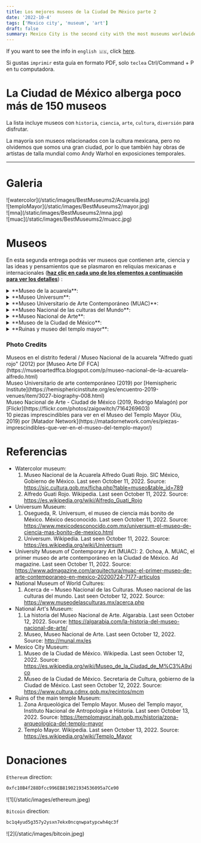 ```yaml
---
title: Los mejores museos de la Ciudad De México parte 2
date: '2022-10-4'
tags: ['Mexico city', 'museum', 'art']
draft: false
summary: Mexico City is the second city with the most museums worldwide.
---
```

If you want to see the info in `english 🇺🇸`, click [here](/blog/bestMuseums2).

Si gustas `imprimir` esta guía en formato PDF, solo `teclea` Ctrl/Command + P en tu computadora.


# La Ciudad de México alberga poco más de 150 museos

La lista incluye museos con `historia`, `ciencia`, `arte`, `cultura`, `diversión` para disfrutar.

La mayoría son museos relacionados con la cultura mexicana, pero no olvidemos que somos una gran ciudad,
por lo que también hay obras de artistas de talla mundial como Andy Warhol en exposiciones temporales.

---

# Galeria

<div className="-mx-2 flex flex-wrap overflow-hidden xl:-mx-2">
  <div className="my-1 w-full overflow-hidden px-2 xl:my-1 xl:w-1/2 xl:px-2">
    ![watercolor](/static/images/BestMuseums2/Acuarela.jpg)
  </div>
  <div className="my-1 w-full overflow-hidden px-2 xl:my-1 xl:w-1/2 xl:px-2">
    ![temploMayor](/static/images/BestMuseums2/mayor.jpg)
  </div>
  <div className="my-1 w-full overflow-hidden px-2 xl:my-1 xl:w-1/2 xl:px-2">
    ![mna](/static/images/BestMuseums2/mna.jpg)
  </div>
  <div className="my-1 w-full overflow-hidden px-2 xl:my-1 xl:w-1/2 xl:px-2">
    ![muac](/static/images/BestMuseums2/muacc.jpg)
  </div>
</div>

# Museos

En esta segunda entrega podrás ver museos que contienen arte, ciencia y las ideas y pensamientos que se plasmaron en reliquias mexicanas e internacionales (<u>**haz clic en cada uno de los elementos a continuación para ver los detalles**</u>) :

<details>
  <summary> **Museo de la acuarela**: </summary>
  <ul>
     <li type="square"> Contexto e historia. Inicialmente, el museo fue fundado en la colonia Roma de la Ciudad de México,
       pero debido al gran derrumbe que provocó el terremoto de 1985, se decidió mudarse a Coyoacán.
       Alfredo Guati Rojo fundó la Sociedad Mexicana de Acuarelistas y el museo que lleva su
       nombre en su honor. </li>
     <li type="square"> Lo encontrarás dentro. </li>
       - A) Galería de Arte. Aquí encontrarás muy hermosas
       obras de acuarela de artistas rusos de San Petersburgo.
       - B) Casa de Alfredo Guati Rojo. Comienza
       con un recorrido recreativo de códices de las ruinas arqueológicas, y luego con acuarelas de los
       Siglos XVIII al XX. Arriba hay una exposición internacional de países como Costa Rica,
       Cuba, Italia, Japón, Dinamarca, Estados Unidos. Al otro lado de la sala encontrarás una exposición de artistas mexicanos,
       pintando paisajes. La acuarela es muy detallada y, a veces, incluso abstracta. Finalmente, bajando las escaleras,
       encontrarás una hermosa colección roja de Alfredo Guati Rojo, con paisajes, con gente y con un toque
       del lenguaje de símbolos usado por los aztecas.
       - C) Jardín. El jardín tiene esculturas de piedra basadas
       en símbolos aztecas. También hay talleres de cómo pintar en acuarela para niños, no lo dudes
       preguntar.
     <li type="square"> Cómo llegar. </li>
       - A) Desde el centro de Coyoacán. Camine como 20 minutos hasta el
       museo.
       - B) Desde la estación de metro Miguel Angel de Quevedo. Camina como 15 minutos.
     <li type="square"> Costo. Es gratis, pero acepta donaciones. El permiso de cámara es de 50 MXN/2.5 dls. </li>
     <li type="square"> Abierto: martes a domingo de 10 a 18.</li>
     <li type="square"> Nivel de seguridad: ⭐️⭐️⭐️⭐️⭐️ (4.5) </li>
     <li type="square"> Visitas guiadas. No hay visitas guiadas pero por 50 MXN/2.5 dls te regalan un dispositivo con el
       guía en inglés de las diferentes salas. </li>
     <li type="square"> Qué comer. </li>
     <li type="square"> Material adicional. </li>
     <li type="square"> [Sitio web](https://www.acuarela.org.mx/) oficial del museo. </li>
   </ul>
</details>

<details>
  <summary>**Museo Universum**:</summary>
  <ul>
     <li type="square"> Contexto e historia. Es un museo que apenas tiene 30 años con el propósito de difundir
       ciencia y tecnología a los jóvenes. El museo fue creado y gestionado por una de las mejores universidades
       en Latinoamérica, la gloriosa [UNAM](http://english.unam.mx/). Es bastante interactivo, animado
       museo, orientado principalmente a niños y jóvenes. Tal vez un par de exhibiciones se ven un poco
       desgastadas pero eso es debido a la cantidad de visitantes. </li>
     <li type="square"> Lo encontrarás dentro. </li>
       - A) Exposición permanente. Las exposiciones son todas
       relacionados con la ciencia y la tecnología. Exposiciones sobre física, química, agua, el cuerpo humano, el
       evolución de dispositivos, un planetario, entre otros.
       - B) Exposiciones temporales. Hay en este momento
       exhibiciones de dinosaurios y aves del área protegida de la universidad.
     <li type="square"> Cómo llegar. </li>
       - A) Por la estación de metrobús Centro Cultural Universitario
       (CCU) y caminar. https://www.metrobus.cdmx.gob.mx/mapas-de-sistema/mapa-linea-1
       - B) Por la universidad
       metro y tomar la ruta 3 del pumabus. https://moovitapp.com/index/es-419/transporte_p%C3%BAblico-line-RUTA_3-Ciudad_de_Mexico-822-853996-207287-0
     <li type="square"> Costo. El costo de la entrada general es de 90 MXN/4.5 dls, para el planetario es de 15 MXN/0.75 dls
       extra. Para las exhibiciones es la misma tarifa extra, y a veces hay paquetes que incluyen
       3 exhibiciones extra (junto con el planetario) por 125 MXN/6.25 dls. Puedes comprar las entradas
       [aquí](https://boletos.universum.unam.mx/). </li>
     <li type="square"> Abierto: jueves a domingo de 10 a 17. </li>
     <li type="square"> Nivel de seguridad: ⭐️⭐️⭐️⭐️⭐️ (4.3) </li>
     <li type="square"> Visitas guiadas. No hay guías en inglés :(, pero un par de personas en algunas salas lo hablan. </li>
     <li type="square"> Qué comer. </li>
     <li type="square"> Material adicional. . </li>
     <li type="square"> [Sitio web](https://www.universum.unam.mx/) oficial del museo. </li>
   </ul>
</details>

<details>
  <summary>**Museo Universitario de Arte Contemporáneo (MUAC)**:</summary>
  <ul>
     <li type="square"> Contexto e historia. Es un museo de arte moderno internacional, con culturas distintas a la mexicana.
       El museo tiene apenas 14 años de antigüedad y está ubicado en el espacio cultural de la Universidad de
       México. </li>
     <li type="square"> Lo encontrarás dentro. Es un museo de arte abstracto, como el museo [jumex] (/blog/bestMuseums1),
       y todas las exposiciones son temporales, con un contexto histórico. En general son internacionales.
       exposiciones, pero ocasionalmente hay exposiciones nacionales con un enfoque extranjero. es un recinto
       con una hermosa arquitectura. </li>
     <li type="square"> Cómo llegar. Se encuentra cerca del universum, por lo que son las mismas recomendaciones. </li>
     <li type="square"> Costo. De miércoles a sábado el costo es de 40 MXN/2 dls. Domingo es 20 MXN/1 dls. Los estudiantes pagan
       20 MXN/1 dls. Puedes comprar los boletos [aquí](https://muac.unam.mx/planea-tu-visita); si usted es
       eres estudiante y si compras el boleto online no te podrán hacer descuento. </li>
     <li type="square"> Abierto: miércoles a domingo de 11 a 18. </li>
     <li type="square"> Nivel de seguridad: ⭐️⭐️⭐️⭐️⭐️ (4.3) </li>
     <li type="square"> Visitas guiadas. Similar a la situación en el museo universum.</li>
     <li type="square"> Qué comer. Hay un restaurante dentro del museo pero es un poco caro. </li>
     <li type="square"> Material adicional. La mayoría de las infografías están en inglés escaneando el código QR. El museo tiene internet. </li>
     <li type="square"> [Sitio web](https://muac.unam.mx/) oficial del museo. </li>
   </ul>
</details>

<details>
  <summary>**Museo Nacional de las culturas del Mundo**:</summary>
  <ul>
     <li type="square"> Contexto e historia. Es un museo que durante la época colonial se dedicó a la creación y
       refugio de monedas, por lo que la calle donde se encuentra tiene el nombre de "moneda". Durante el periodo
       de la invasión francesa con el emperador Maximiliano de Habsburgo, designo que este espacio mostrará
       todo lo relacionado con las culturas antiguas de México, pues en este espacio el Huey Tlatoani Moctezuma
       Xocoyotzin presenció un presagio funesto sobre la caída de Tenochtitlan. </li>
     <li type="square"> Lo encontrarás dentro. </li>
       - A) Exposición permanente. Las exposiciones que son
       permanentes están relacionados con la cultura de China, Japón, Corea, Grecia, Mesopotamia y Egipto. Muchos
       las reliquias son traídas de esas partes del mundo, y otras son réplicas hechas para el museo. Él
       Cabe señalar que es el `único` museo de América Latina que alberga exposiciones de esos lares.
       del mundo.
       - B) Exposiciones temporales. Del mismo modo, son exposiciones de otras partes de
       el mundo, pero algunas son colaboraciones de otros países con México, explicando la cultura y
       relación entre los países.
     <li type="square"> Cómo llegar. Al estar tan cerca del templo principal, también está saliendo de la estación de metro zócalo. </li>
     <li type="square"> Costo. La entrada es gratuita. No boletos en línea. </li>
     <li type="square"> Abierto: martes a domingo de 10 a 17. </li>
     <li type="square"> Nivel de seguridad: ⭐️⭐️⭐️⭐️⭐️ (4.5) </li>
     <li type="square"> Visitas guiadas. Para obtener una visita a este museo, debe solicitarlo previamente en el sitio educativo.
       área de comunicación (preguntar cómo llegar con el nombre en español), y preguntar por Raúl. Preferiblemente,
       me dijeron que debe ser con un mes a una semana de anticipación. </li>
     <li type="square"> Qué comer. </li>
     <li type="square"> Material adicional. Las infografías están en español.</li>
     <li type="square"> [Sitio web](https://www.museodelasculturas.mx/) oficial del museo. </li>
   </ul>
</details>

<details>
  <summary>**Museo Nacional de Arte**:</summary>
  <ul>
     <li type="square"> Contexto e historia. Como se puede ver en la arquitectura del museo, fue construido con un estilo colonial.
       Hace un tiempo, fue un hospital; en tiempos más modernos, quien fuera el presidente Porfirio Díaz
       ordenó que este fuera del Palacio que albergará las comunicaciones del país. En frente al edificio,
       verás lo que fue la primera escuela de ingeniería en América, que años más tarde fue adoptada por
       UNAM y actualmente pertenece a la Facultad de Ingeniería de esta Institución. Recomiendo ampliamente este punto de la ciudad
       porque fue un sitio mostrado en la reconocida película de James Bond, `007 Spectre`, y gran parte de la escena fue filmada en esta calle. </li>
     <li type="square"> Lo encontrarás dentro. Como mencioné, es un edificio colonial, y con solo entrar en sus paredes
       y escaleras, tienen un estilo barroco, combinado con los símbolos patrios mexicanos. </li>
       - A) Exposición permanente. Encontrarás exposiciones relacionadas con la vida pasada de México, principalmente su
       mercados, alimentación y alimentos que son la base de nuestra alimentación, sus principales vías, y nuestros usos y costumbres.
       - B) Exposiciones temporales. El museo es muy grande, por lo que encontrarás constantemente nuevas exposiciones.
       en diferentes salas, tanto nacionales como internacionales, como cuando visitaste había un telégrafo
       exhibición.
     <li type="square"> Cómo llegar. </li>
       - A) Por trolebús en las estaciones Bellas Artes/Santa Veracruz. https://www.ste.cdmx.gob.mx/linea-1
       - B) Saliendo de las estaciones de metro Bellas Artes/Allende. https://metro.cdmx.gob.mx/storage/app/media/red/plano_red19.pdf
       - C) Por metrobús en las estaciones Bellas Artes/Museo Franz Mayer. https://www.metrobus.cdmx.gob.mx/mapas-de-sistema/mapa-linea-4
     <li type="square"> Costo. Fines de semana 80 MXN/4 dls. Permiso de cámara 5 MXN/0.25 dls dls. No boletos en línea. </li>
     <li type="square"> Abierto: Martes a domingo de 10 a 17:30. </li>
     <li type="square"> Nivel de seguridad: ⭐️⭐️⭐️⭐️⭐️ (4) </li>
     <li type="square"> Visitas guiadas. Preguntar por los recorridos. El museo tiene infografías en español.</li>
     <li type="square"> Qué comer. </li>
     <li type="square"> Material adicional. .</li>
     <li type="square"> [Sitio web](http://www.munal.mx/es) oficial del museo. </li>
   </ul>
</details>

<details>
  <summary>**Museo de la Ciudad de México**: </summary>
  <ul>
     <li type="square"> Contexto e historia. El edificio perteneció a los Condes de Santiago de Calimaya, poco después de la
       conquista. Juan Gutiérrez Altamirano fue el primer dueño de la casa, siendo el alcalde de Texcoco
       y consejero del conquistador Hernán Cortés. Puedes ver en la esquina del museo que cuando el
       se construyó la construcción, trataron de ocultar una cabeza de serpiente. Cuando los españoles ganaron la batalla contra
       los aztecas, demolieron sus atrios y construyeron sus iglesias o edificios encima de ellos,
       como muestra de la imposición de la religión católica. Cabe señalar que las culturas antiguas
       de América eran politeístas, es decir, adoraban a múltiples dioses, y que Jesucristo era
       no figuraba aquí. Casi enfrente, del otro lado de la avenida se puede ver un mural conmemorativo que representa el encuentro
       de dos mundos.</li>
     <li type="square"> Lo encontrarás dentro. </li>
       - A) Exposición permanente. Exposición de la evolución
       de la Ciudad de México. Esto se remonta al origen de los aztecas en la fundación del gran imperio de
       [Tenochtitlan](https://en.wikipedia.org/wiki/Tenochtitlan).
       - B) Exposiciones temporales. Las exposiciones temporales pueden incluir exposiciones de otras ciudades, pero incluyen la Ciudad de México.
       Son exposiciones de cómo eran antes las ciudades, tipos de arquitectura, nuevas tendencias en la construcción, entre otros.
     <li type="square"> Cómo llegar. Saliendo de la estación de metro Zócalo, puedes caminar un par de calles. </li>
     <li type="square"> Costo. 38 MXN / 2 dólares. Los domingos es gratis. estudiantes internacionales la entrada es de 19 MXN/1 dls.
       No hay boletos en línea. </li>
     <li type="square"> Abierto: martes a domingo de 10 a 18. </li>
     <li type="square"> Nivel de seguridad: ⭐️⭐️⭐️⭐️⭐️ (4.5) </li>
     <li type="square"> Visitas guiadas. Hay un recorrido por el museo en español e inglés, es todos los días que el museo
       abre a las 13, pero te recomiendan estar un poco antes, cinco minutos, para hacer el tour
       de como era antes la Ciudad de Mexico, si no llegas sera hasta el proximo dia. Hay
       guías a todas horas en inglés, pero para esta exposición es clave estar en ese momento. </li>
     <li type="square"> Qué comer.</li>
     <li type="square"> Material adicional. Las infografías están en español. </li>
     <li type="square"> [Sitio web](https://www.cultura.cdmx.gob.mx/recintos/mcm) oficial del museo. </li>
   </ul>
</details>

<details>
  <summary>**Ruinas y museo del templo mayor**: </summary>
  <ul>
     <li type="square"> Contexto e historia. De manera similar al museo de la Ciudad de México, los españoles destruyeron toda la ciudad de
       Tenochtitlán, y dejaron estas pirámides en ruinas, imponiendo su catedral que se encuentra a pocos
       metros de distancia. Estas ruinas son uno de los principales vestigios que prueban la existencia del imperio azteca,
       representando a dos de sus mayores deidades, el dios de la lluvia (Tlaloc) y el dios de la guerra (Huitzilopochtli).
       A un costado de las ruinas encontrarás un museo que extrajo las principales reliquias que se han encontrado
       en la zona. Aún hay muchas cosas por descubrir. Recientemente abrieron otra
       parte de la zona arqueológica donde encontrarás un árbol seco, y si tienes suerte de que haya
       no muchos visitantes, escucha bien al lado del árbol y percibirás el sonido del agua corriendo
       abajo. Si vienes a la ciudad y está abierta, es lo mejor que puedes hacer, porque a veces
       se cierra porque continúan con los trabajos de excavación. </li>
     <li type="square"> Lo encontrarás dentro. </li>
       - A) Tópicos.
         - i) [Ruinas arqueológicas](https://en.wikipedia.org/wiki/Templo_Mayor)
         (patio trasero).
         - ii) [Piedra circular](https://en.wikipedia.org/wiki/Coyolxauhqui_Stone) de la diosa Coyolxauhqui.
         - iii) [Tzompantli](https://en.wikipedia.org/wiki/Tzompantli). Una serie de calaveras que se entrelazan
         sobre una pared. Estos cráneos representaban los sacrificios que hacían a sus dioses en la explanada del
         recinto. Una vez muertos, fueron apilados aquí.
         - iv) [calendario azteca](https://en.wikipedia.org/wiki/Aztec_calendar).
         Fue descubierto junto a [Coatlicue](https://en.wikipedia.org/wiki/C%C5%8D%C4%81tl%C4%ABcue) en
         la esquina donde vivió Hernán Cortés (Palacio Nacional), fue descubierto en esta zona pero este
         uno está en el [Museo de Antropología e Historia](/blog/bestMuseums1)
       - B) Exposición permanente. La exposición permanente está relacionada con todos los vestigios de la cultura azteca, principalmente de lo extraído
       de las ruinas, pero también incluye toda su vida, como las ofrendas, cómo eran sus escuelas,
       la flora y fauna que los rodeaba, así como un par de vestigios cuando fueron conquistados
       y tallado en piedra.
       - c) Exposiciones temporales. No es muy común, pero se traen exhibiciones breves.
       de otras grandes ruinas arqueológicas.
     <li type="square"> Cómo llegar. Saliendo de la estación de metro Zócalo, puedes caminar un par de calles. </li>
     <li type="square"> Costo. 85 MXN / 4.25 dólares. No hay boletos en línea. La entrada para los estudiantes es gratuita. Los domingos también, pero
       solo para mexicanos y extranjeros residentes en México. </li>
     <li type="square"> Abierto: martes a domingo de 9 a 17. </li>
     <li type="square"> Nivel de seguridad: ⭐️⭐️⭐️⭐️⭐️ (4.5) </li>
     <li type="square"> Visitas guiadas. Hay guías fuera de la zona arqueológica, pero los tours no son baratos, es
       es más asequible para grupos de personas. </li>
     <li type="square"> Qué comer. </li>
     <li type="square"> Material adicional. Muchas infografías están en inglés, incluso cuando ingresas por primera vez hay una información
       módulo que te puede dar un tríptico con información del lugar en inglés  y español. También en algunas salas
       hay personal que habla ingles y les puedes preguntar un par de cosas. En el blog oficial
       del museo están las guías para descargar en pdf y en inglés. </li>
       <li type="square"> [Sitio web](https://templomayor.inah.gob.mx/english) oficial del museo. </li>
   </ul>
</details>

### Photo Credits

<div>
  Museos en el distrito federal / Museo Nacional de la acuarela "Alfredo guati rojo" (2012) por
  [Museo Arte DF
  FCA](https://museoartedffca.blogspot.com/p/museo-nacional-de-la-acuarela-alfredo.html)
</div>
<div>
  Museo Universitario de arte contemporáneo (2019) por [Hemispheric
  Institute](https://hemisphericinstitute.org/es/encuentro-2019-venues/item/3027-biography-008.html)
</div>
<div>
  Museo Nacional de Arte - Ciudad de México (2019, Rodrigo Malagón) por
  [Flickr](https://flickr.com/photos/zaigowitch/7164269603)
</div>
<div>
  10 piezas imprescindibles para ver en el Museo del Templo Mayor (Xiu, 2019) por [Matador
  Network](https://matadornetwork.com/es/piezas-imprescindibles-que-ver-en-el-museo-del-templo-mayor/)
</div>

# Referencias

- Watercolor museum:
  1. Museo Nacional de la Acuarela Alfredo Guati Rojo. SIC México, Gobierno de México. Last seen October 11, 2022. Source:
     https://sic.cultura.gob.mx/ficha.php?table=museo&table_id=789
  2. Alfredo Guati Rojo. Wikipedia. Last seen October 11, 2022. Source:
     https://es.wikipedia.org/wiki/Alfredo_Guati_Rojo
- Universum Museum:
  1. Osegueda, R. Universum, el museo de ciencia más bonito de México. México desconocido. Last seen October 11, 2022. Source: https://www.mexicodesconocido.com.mx/universum-el-museo-de-ciencia-mas-bonito-de-mexico.html
  2. Universum. Wikipedia. Last seen October 11, 2022. Source: https://es.wikipedia.org/wiki/Universum
- University Museum of Contemporary Art (MUAC): 2. Ochoa, A. MUAC, el primer museo de arte contemporáneo en la Ciudad de México. Ad magazine. Last seen October 11, 2022. Source: https://www.admagazine.com/arquitectura/muac-el-primer-museo-de-arte-contemporaneo-en-mexico-20200724-7177-articulos
- National Museum of World Cultures:
  1. Acerca de – Museo Nacional de las Culturas. Museo nacional de las culturas del mundo. Last seen October 12, 2022. Source: https://www.museodelasculturas.mx/acerca.php
- National Art's Museum:
  1. La historia del Museo Nacional de Arte. Algarabia. Last seen October 12, 2022. Source: https://algarabia.com/la-historia-del-museo-nacional-de-arte/
  2. Museo, Museo Nacional de Arte. Last seen October 12, 2022. Source: http://munal.mx/es
- Mexico City Museum:
  1. Museo de la Ciudad de México. Wikipedia. Last seen October 12, 2022. Source: https://es.wikipedia.org/wiki/Museo_de_la_Ciudad_de_M%C3%A9xico
  2. Museo de la Ciudad de México. Secretaria de Cultura, gobierno de la Ciudad de México. Last seen October 12, 2022. Source: https://www.cultura.cdmx.gob.mx/recintos/mcm
- Ruins of the main temple Museum:
  1. Zona Arqueológica del Templo Mayor. Museo del Templo mayor, Instituto Nacional de Antropología e Historia. Last seen October 13, 2022. Source: https://templomayor.inah.gob.mx/historia/zona-arqueologica-del-templo-mayor
  2. Templo Mayor. Wikipedia. Last seen October 13, 2022. Source: https://es.wikipedia.org/wiki/Templo_Mayor

# Donaciones

`Ethereum` direction:

```bash
0xfc10B4f288Dfcc996EB819021934536095a7Ce90
```

<div className="-mx-2 flex flex-wrap overflow-hidden xl:-mx-2">
  <div className="my-1 w-full overflow-hidden px-2 xl:my-1 xl:w-1/2 xl:px-2">
    ![1](/static/images/ethereum.jpeg)
  </div>
</div>

`Bitcoin` direction:

```bash
bc1q4yud5g357y2ysxn7ekx0ncqnwpatypcwh4qc3f
```

<div className="-mx-2 flex flex-wrap overflow-hidden xl:-mx-2">
  <div className="my-1 w-full overflow-hidden px-2 xl:my-1 xl:w-1/2 xl:px-2">
    ![2](/static/images/bitcoin.jpeg)
  </div>
</div>
